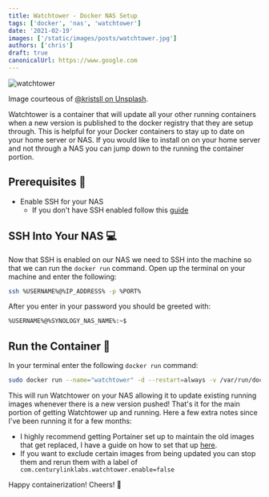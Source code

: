 ```yaml
---
title: Watchtower - Docker NAS Setup
tags: ['docker', 'nas', 'watchtower']
date: '2021-02-19'
images: ['/static/images/posts/watchtower.jpg']
authors: ['chris']
draft: true
canonicalUrl: https://www.google.com
---
```


<Image
  className="w-full rounded-xl"
  alt="watchtower"
  src="/static/images/posts/watchtower.jpg"
  layout="responsive"
  width={450}
  height={250}
/>

<TOCInline toc={props.toc} asDisclosure toHeading={3} />

Image courteous of [@kristsll on Unsplash](https://unsplash.com/@kristsll).

Watchtower is a container that will update all your other running containers when a new version is published to the docker registry that they are setup through. This is helpful for your Docker containers to stay up to date on your home server or NAS. If you would like to install on on your home server and not through a NAS you can jump down to the running the container portion.

## Prerequisites 📃

- Enable SSH for your NAS
  - If you don't have SSH enabled follow this [guide](https://chrisotto.dev/ssh-synology-nas/)

## SSH Into Your NAS 💻

Now that SSH is enabled on our NAS we need to SSH into the machine so that we can run the `docker run` command. Open up the terminal on your machine and enter the following:

```bash
ssh %USERNAME%@%IP_ADDRESS% -p %PORT%
```

After you enter in your password you should be greeted with:

```bash
%USERNAME%@%SYNOLOGY_NAS_NAME%:~$
```

## Run the Container 🐳

In your terminal enter the following `docker run` command:

```bash
sudo docker run --name="watchtower" -d --restart=always -v /var/run/docker.sock:/var/run/docker.sock containrrr/watchtower:latest
```

This will run Watchtower on your NAS allowing it to update existing running images whenever there is a new version pushed! That's it for the main portion of getting Watchtower up and running. Here a few extra notes since I've been running it for a few months:

- I highly recommend getting Portainer set up to maintain the old images that get replaced, I have a guide on how to set that up [here](https://chrisotto.dev/portainer-docker-nas/).
- If you want to exclude certain images from being updated you can stop them and rerun them with a label of ` com.centurylinklabs.watchtower.enable=false`

Happy containerization! Cheers! 🍻
